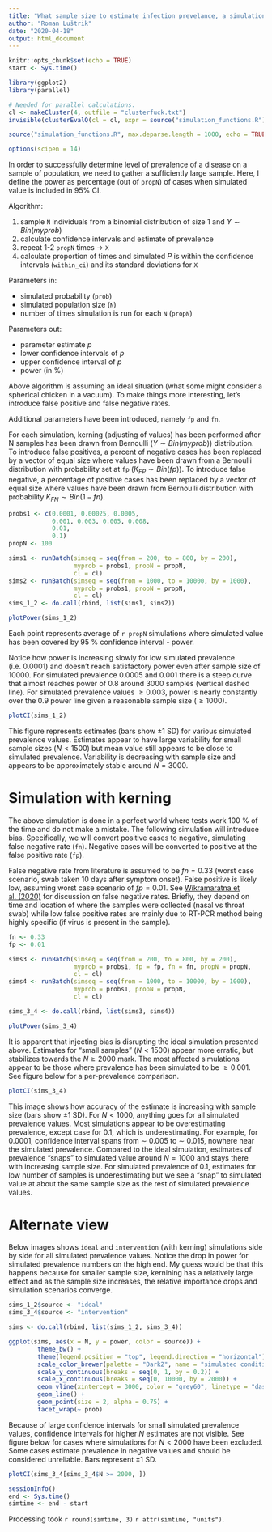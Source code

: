 ```yaml
---
title: "What sample size to estimate infection prevelance, a simulation study"
author: "Roman Luštrik"
date: "2020-04-18"
output: html_document
---
```


```r
knitr::opts_chunk$set(echo = TRUE)
start <- Sys.time()
```

```r
library(ggplot2)
library(parallel)

# Needed for parallel calculations.
cl <- makeCluster(4, outfile = "clusterfuck.txt")
invisible(clusterEvalQ(cl = cl, expr = source("simulation_functions.R")))

source("simulation_functions.R", max.deparse.length = 1000, echo = TRUE)

options(scipen = 14)
```

In order to successfully determine level of prevalence of a disease on a sample of population, we need to gather a sufficiently large sample. Here, I define the power as percentage (out of `propN`) of cases when simulated value is included in 95% CI.

Algorithm:

1. sample `N` individuals from a binomial distribution of size 1 and $Y \sim Bin(myprob)$
2. calculate confidence intervals and estimate of prevalence
3. repeat 1-2 `propN` times $\rightarrow$ `X`
4. calculate proportion of times and simulated $P$ is within the confidence intervals (`within_ci`) and its standard deviations for `X`

Parameters in:

 * simulated probability (`prob`)
 * simulated population size (`N`)
 * number of times simulation is run for each `N` (`propN`)
 
Parameters out:
 
 * parameter estimate $p$
 * lower confidence intervals of $p$
 * upper confidence interval of $p$
 * power (in %)

Above algorithm is assuming an ideal situation (what some might consider a spherical chicken in a vacuum). To make things more interesting, let's introduce false positive and false negative rates.

Additional parameters have been introduced, namely `fp` and `fn`.

For each simulation, kerning (adjusting of values) has been performed after N samples has been drawn from Bernoulli ($Y \sim Bin(myprob)$) distribution. To introduce false positives, a percent of negative cases has been replaced by a vector of equal size where values have been drawn from a Bernoulli distribution with probability set at `fp` ($K_{FP} \sim Bin(fp)$). To introduce false negative, a percentage of positive cases has been replaced by a vector of equal size where values have been drawn from Bernoulli distribution with probability $K_{FN} \sim Bin(1 - fn)$.

```r
probs1 <- c(0.0001, 0.00025, 0.0005, 
            0.001, 0.003, 0.005, 0.008, 
            0.01, 
            0.1)
propN <- 100
```

```r
sims1 <- runBatch(simseq = seq(from = 200, to = 800, by = 200),
                  myprob = probs1, propN = propN,
                  cl = cl)
sims2 <- runBatch(simseq = seq(from = 1000, to = 10000, by = 1000),
                  myprob = probs1, propN = propN,
                  cl = cl)
sims_1_2 <- do.call(rbind, list(sims1, sims2))
```

```r
plotPower(sims_1_2)
```

Each point represents average of `r propN` simulations where simulated value has been covered by 95 % confidence interval - power.

Notice how power is increasing slowly for low simulated prevalence (i.e. 0.0001) and doesn't reach satisfactory power even after sample size of 10000. For simulated prevalence 0.0005 and 0.001 there is a steep curve that almost reaches power of 0.8 around 3000 samples (vertical dashed line). For simulated prevalence values $\geq 0.003$, power is nearly constantly over the 0.9 power line given a reasonable sample size ($\geq 1000$).

```r
plotCI(sims_1_2)
```

This figure represents estimates (bars show $\pm 1$ SD) for various simulated prevalence values. Estimates appear to have large variability for small sample sizes ($N < 1500$) but mean value still appears to be close to simulated prevalence. Variability is decreasing with sample size and appears to be approximately stable around $N=3000$.

# Simulation with kerning

The above simulation is done in a perfect world where tests work 100 % of the time and do not make a mistake. The following simulation will introduce bias. Specifically, we will convert positive cases to negative, simulating false negative rate (`fn`). Negative cases will be converted to positive at the false positive rate (`fp`).

False negative rate from literature is assumed to be $fn = 0.33$ (worst  case scenario, swab taken 10 days after symptom onset). False positive is likely low, assuming worst case scenario of $fp = 0.01$. See [Wikramaratna et al. (2020)](https://www.medrxiv.org/content/10.1101/2020.04.05.20053355v2) for discussion on false negative rates. Briefly, they depend on time and location of where the samples were collected (nasal vs throat swab) while low false positive rates are mainly due to RT-PCR method being highly specific (if virus is present in the sample).
```r
fn <- 0.33
fp <- 0.01

sims3 <- runBatch(simseq = seq(from = 200, to = 800, by = 200),
                  myprob = probs1, fp = fp, fn = fn, propN = propN,
                  cl = cl)
sims4 <- runBatch(simseq = seq(from = 1000, to = 10000, by = 1000),
                  myprob = probs1, propN = propN,
                  cl = cl)

sims_3_4 <- do.call(rbind, list(sims3, sims4))
```

```r
plotPower(sims_3_4)
```

It is apparent that injecting bias is disrupting the ideal simulation presented above. Estimates for "small samples" ($N < 1500$) appear more erratic, but stabilizes towards the $N \geq 2000$ mark. The most affected simulations appear to be those where prevalence has been simulated to be $\geq 0.001$. See figure below for a per-prevalence comparison.

```r
plotCI(sims_3_4)
```

This image shows how accuracy of the estimate is increasing with sample size (bars show $\pm 1$ SD). For $N < 1000$, anything goes for all simulated prevalence values. Most simulations appear to be overestimating prevalence, except case for $0.1$, which is underestimating. For example, for 0.0001, confidence interval spans from $\sim$ 0.005 to $\sim$ 0.015, nowhere near the simulated prevalence. Compared to the ideal simulation, estimates of prevalence "snaps" to simulated value around $N=1000$ and stays there with increasing sample size. For simulated prevalence of 0.1, estimates for low number of samples is underestimating but we see a "snap" to simulated value at about the same sample size as the rest of simulated prevalence values. 

# Alternate view

Below images shows `ideal` and `intervention` (with kerning) simulations side by side for all simulated prevalence values. Notice the drop in power for simulated prevalence numbers on the high end. My guess would be that this happens because for smaller sample size, kernining has a relatively large effect and as the sample size increases, the relative importance drops and simulation scenarios converge.
```r
sims_1_2$source <- "ideal"
sims_3_4$source <- "intervention"

sims <- do.call(rbind, list(sims_1_2, sims_3_4))

ggplot(sims, aes(x = N, y = power, color = source)) +
        theme_bw() +
        theme(legend.position = "top", legend.direction = "horizontal") +
        scale_color_brewer(palette = "Dark2", name = "simulated conditions") +
        scale_y_continuous(breaks = seq(0, 1, by = 0.2)) +
        scale_x_continuous(breaks = seq(0, 10000, by = 2000)) +
        geom_vline(xintercept = 3000, color = "grey60", linetype = "dashed") +
        geom_line() +
        geom_point(size = 2, alpha = 0.75) +
        facet_wrap(~ prob)
```

Because of large confidence intervals for small simulated prevalence values, confidence intervals for higher $N$ estimates are not visible. See figure below for cases where simulations for $N < 2000$ have been excluded. Some cases estimate prevalence in negative values and should be considered unreliable. Bars represent $\pm 1$ SD.

```r
plotCI(sims_3_4[sims_3_4$N >= 2000, ])
```

```r
sessionInfo()
end <- Sys.time()
simtime <- end - start
```

Processing took `r round(simtime, 3)` `r attr(simtime, "units")`.